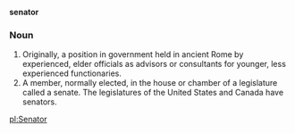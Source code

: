 '''senator'''

===Noun===

# Originally, a position in government held in ancient Rome by experienced, elder officials as advisors or consultants for younger, less experienced functionaries.
# A member, normally elected, in the house or chamber of a legislature called a senate.  The legislatures of the United States and Canada have senators.

[[pl:Senator]]